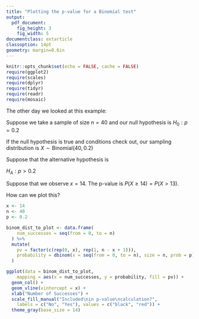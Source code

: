 ```yaml
---
title: "Plotting the p-value for a Binomial test"
output:
  pdf_document:
    fig_height: 3
    fig_width: 5
documentclass: extarticle
classoption: 14pt
geometry: margin=0.6in
---
```


```r
knitr::opts_chunk$set(echo = FALSE, cache = FALSE)
require(ggplot2)
require(scales)
require(dplyr)
require(tidyr)
require(readr)
require(mosaic)
```

\vspace{-0.5cm}

The other day we looked at this example:

Suppose we take a sample of size $n = 40$ and our null hypothesis is $H_0: p = 0.2$

If the null hypothesis is true and conditions check out, our sampling distribution is $X \sim \text{Binomial}(40, 0.2)$ 

Suppose that the alternative hypothesis is

$H_A: p > 0.2$

Suppose that we observe $x = 14$.  The p-value is $P(X \geq 14) = P(X > 13)$.

How can we plot this?

```r
x <- 14
n <- 40
p <- 0.2

binom_dist_to_plot <- data.frame(
    num_successes = seq(from = 0, to = n)
  ) %>%
  mutate(
    pv = factor(c(rep(0, x), rep(1, n - x + 1))),
    probability = dbinom(x = seq(from = 0, to = n), size = n, prob = p)
  )

ggplot(data = binom_dist_to_plot,
    mapping = aes(x = num_successes, y = probability, fill = pv)) +
  geom_col() +
  geom_vline(xintercept = x) +
  xlab("Number of Successes") +
  scale_fill_manual("Included\nin p-value\ncalculation?",
    labels = c("No", "Yes"), values = c("black", "red")) +
  theme_gray(base_size = 14)
```


